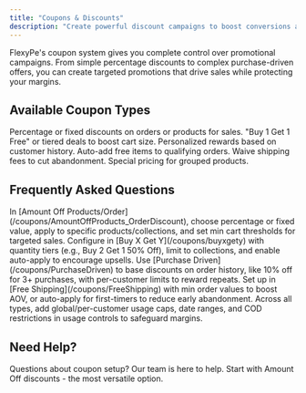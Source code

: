 ```yaml
---
title: "Coupons & Discounts"
description: "Create powerful discount campaigns to boost conversions and increase customer loyalty"
---
```


FlexyPe's coupon system gives you complete control over promotional campaigns. From simple percentage discounts to complex purchase-driven offers, you can create targeted promotions that drive sales while protecting your margins.

## Available Coupon Types

<CardGroup cols={2}>
  <Card title="Amount Off Products/Order" icon="tag" href="/coupons/AmountOffProducts_OrderDiscount">
    Percentage or fixed discounts on orders or products for sales.
  </Card>
  
  <Card title="Buy X Get Y" icon="gift" href="/coupons/buyxgety">
    "Buy 1 Get 1 Free" or tiered deals to boost cart size.
  </Card>
  
  <Card title="Purchase Driven" icon="user" href="/coupons/PurchaseDriven">
    Personalized rewards based on customer history.
  </Card>
  
  <Card title="Exclusive Free Gift" icon="box-open" href="/coupons/ExclusiveFreeGift">
    Auto-add free items to qualifying orders.
  </Card>
  
  <Card title="Free Shipping" icon="truck" href="/coupons/FreeShipping">
    Waive shipping fees to cut abandonment.
  </Card>
  
  <Card title="Bundle Discounts" icon="boxes-stacked" href="/coupons/Bundle">
    Special pricing for grouped products.
  </Card>
</CardGroup>

## Frequently Asked Questions

<AccordionGroup>
  <Accordion title="How do I set up an Amount Off discount?">
    In [Amount Off Products/Order](/coupons/AmountOffProducts_OrderDiscount), choose percentage or fixed value, apply to specific products/collections, and set min cart thresholds for targeted sales.
  </Accordion>
  
  <Accordion title="What's the best way to use Buy X Get Y?">
    Configure in [Buy X Get Y](/coupons/buyxgety) with quantity tiers (e.g., Buy 2 Get 1 50% Off), limit to collections, and enable auto-apply to encourage upsells.
  </Accordion>
  
  <Accordion title="How can I target loyal customers?">
    Use [Purchase Driven](/coupons/PurchaseDriven) to base discounts on order history, like 10% off for 3+ purchases, with per-customer limits to reward repeats.
  </Accordion>
  
  <Accordion title="When should I offer Free Shipping?">
    Set up in [Free Shipping](/coupons/FreeShipping) with min order values to boost AOV, or auto-apply for first-timers to reduce early abandonment.
  </Accordion>
  
  <Accordion title="How to prevent coupon abuse?">
    Across all types, add global/per-customer usage caps, date ranges, and COD restrictions in usage controls to safeguard margins.
  </Accordion>
</AccordionGroup>

## Need Help?

<CardGroup cols={2}>
  <Card title="Contact Support" icon="headset" href="mailto:support@flexype.com">
    Questions about coupon setup? Our team is here to help.
  </Card>
  
  <Card title="View Examples" icon="lightbulb" href="/coupons/AmountOffProducts_OrderDiscount">
    Start with Amount Off discounts - the most versatile option.
  </Card>
</CardGroup>